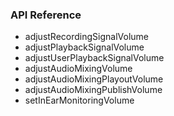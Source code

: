 
### API Reference

- <Link to="{{Global.API_REF_IOS_ROOT_VOICE_SDK}}/class_irtcengine.html#api_irtcengine_adjustrecordingsignalvolume">adjustRecordingSignalVolume</Link>

- <Link to="{{Global.API_REF_IOS_ROOT_VOICE_SDK}}/class_irtcengine.html#api_irtcengine_adjustplaybacksignalvolume">adjustPlaybackSignalVolume</Link>

- <Link to="{{Global.API_REF_IOS_ROOT_VOICE_SDK}}/class_irtcengine.html#api_irtcengine_adjustuserplaybacksignalvolume">adjustUserPlaybackSignalVolume</Link>

- <Link to="{{Global.API_REF_IOS_ROOT_VOICE_SDK}}/class_irtcengine.html#api_irtcengine_adjustaudiomixingvolume">adjustAudioMixingVolume</Link>

- <Link to="{{Global.API_REF_IOS_ROOT_VOICE_SDK}}/class_irtcengine.html#api_irtcengine_adjustaudiomixingplayoutvolume">adjustAudioMixingPlayoutVolume</Link>

- <Link to="{{Global.API_REF_IOS_ROOT_VOICE_SDK}}/class_irtcengine.html#unique_1799984064">adjustAudioMixingPublishVolume</Link>

- <Link to="{{Global.API_REF_IOS_ROOT_VOICE_SDK}}/class_irtcengine.html#api_irtcengine_setinearmonitoringvolume">setInEarMonitoringVolume</Link>


